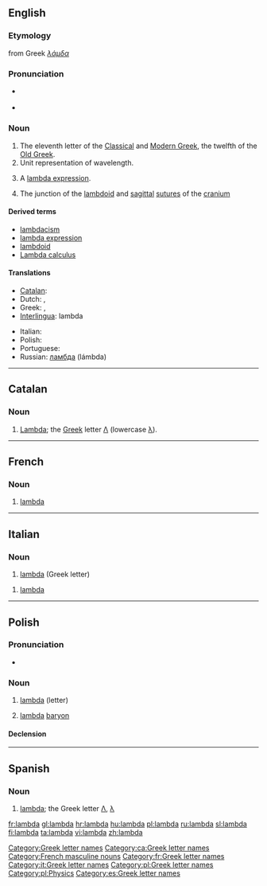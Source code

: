 {{letter_disp2|kappa|[[image:Greek_uc_lamda.png|42px]][[image:Greek_lc_lamda.png|30px]] |mu|λάμδα|Λ|λ}}
==English==

===Etymology===
from Greek ''[[λάμδα]]''

===Pronunciation===
* {{a|UK|US}} {{IPA|/ˈlæm.də/}}
* {{audio|en-us-lambda.ogg|Audio (US)}}

===Noun===
{{en-noun}}

# The eleventh letter of the [[w:Classical Greek|Classical]] and [[w:Modern Greek|Modern Greek]], the twelfth of the [[w:Old Greek|Old Greek]].
# Unit representation of wavelength.
# {{computing|programming}} A [[lambda expression]].
#{{anatomy}} The junction of the [[lambdoid]] and [[sagittal]] [[suture]]s of the [[cranium]]

====Derived terms====
* [[lambdacism]]
* [[lambda expression]]
* [[lambdoid]]
* [[w:Lambda calculus|Lambda calculus]]

====Translations====
{{trans-top|name of the Greek letter}}
* [[Catalan]]: {{t-|ca|lambda|f}}
* Dutch: {{t|nl|lambda|m|f}},  {{t|nl|labda|m|f}}
* Greek: {{t+|el|λάμδα}}, {{t-|el|λάμβδα|n}}
* [[Interlingua]]: lambda
{{trans-mid}}
* Italian: {{t-|it|lambda}}
* Polish: {{t+|pl|lambda|f}}
* Portuguese: {{t-|pt|lambda|m}}
* Russian: [[ламбда]] (lámbda) {{f}}
{{trans-bottom}}

[[Category:Greek letter names]]

----

==Catalan==

===Noun===
{{ca-noun|f|lambdes}}

# [[#English|Lambda]]; the [[Appendix:Greek script|Greek]] letter [[Λ]] (lowercase [[λ]]).

[[Category:ca:Greek letter names]]

----

==French==

===Noun===
{{fr-noun-inv|m}}

# [[#English|lambda]] {{gloss|Greek letter}}

[[Category:French masculine nouns]]
[[Category:fr:Greek letter names]]

----
==Italian==

===Noun===
{{wikipedia|lang=it}}
{{infl|it|noun}} {{m|f|inv}}

# [[#English|lambda]] (Greek letter)

{{infl|it|noun}} {{m|inv}}

#{{anatomy|lang=it}} [[#English|lambda]]

[[Category:it:Greek letter names]]
----

==Polish==

===Pronunciation===
* {{IPA|/ˈlambd̪a/|lang=pl}}

===Noun===
{{infl|pl|noun|g=f}}

# [[#English|lambda]] (letter)
# {{physics|lang=pl}} [[#English|lambda]] [[baryon]]

====Declension====
{{pl-decl-noun-f|lamb|d}}

[[Category:pl:Greek letter names]]
[[Category:pl:Physics]]

----

==Spanish==

===Noun===
{{es-noun-f}}

# [[#English|lambda]]; the Greek letter [[Λ]], [[λ]]

[[Category:es:Greek letter names]]

[[fr:lambda]]
[[gl:lambda]]
[[hr:lambda]]
[[hu:lambda]]
[[pl:lambda]]
[[ru:lambda]]
[[sl:lambda]]
[[fi:lambda]]
[[ta:lambda]]
[[vi:lambda]]
[[zh:lambda]]